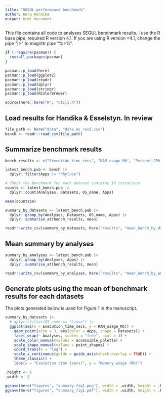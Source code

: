 ```yaml
---
title: "SEGUL performance benchmark"
author: Heru Handika
output: html_document
---
```


This file contains all code to analyses SEGUL benchmark results. I use the R base pipe, required R version 4.1. If you are using R version <4.1, change the pipe "|>" to magrittr pipe "%>%".

```r
if (!require(pacman)) {
  install.packages(pacman)
}

pacman::p_load(here)
pacman::p_load(ggplot2)
pacman::p_load(readr)
pacman::p_load(dplyr)
pacman::p_load(stringr)
pacman::p_load(RColorBrewer)

source(here::here("R", "utils.R"))
```

## Load results for Handika & Esselstyn. In review

```r
file_path <- here("data", "data_ms_rev2.csv")
bench <- readr::read_csv(file_path) 
```

## Summarize benchmark results

```r
bench_results <- c("Execution_time_secs", "RAM_usage_Mb", "Percent_CPU_usage")

latest_bench.pub <- bench |>
  dplyr::filter(Apps != "Phyluce")

# Check the benchmark for each dataset contains 10 iterations
counts <- latest_bench.pub |>
  dplyr::count(Analyses, Datasets, OS_name, Apps)

mean(counts$n)

summary_by_datasets <- latest_bench.pub |>
  dplyr::group_by(Analyses, Datasets, OS_name, Apps) |>
  dplyr::summarise_at(bench_results, mean)

readr::write_csv(summary_by_datasets, here("results", "mean_bench_by_dataset.csv"))
```

## Mean summary by analyses

```r
summary_by_analyses <- latest_bench.pub |>
  dplyr::group_by(Analyses, Apps) |>
  dplyr::summarise_at(bench_results, mean)

readr::write_csv(summary_by_analyses, here("results", "mean_bench_by_analyses.csv"))
```


## Generate plots using the mean of benchmark results for each datasets

The plots generated below is used for Figure 1 in the manuscript.

```r
summary_by_datasets |>
  # dplyr::filter(OS_name == "Linux") |>
  ggplot(aes(x = Execution_time_secs, y = RAM_usage_Mb)) +
    geom_point(size = 3, aes(color = Apps, shape = Datasets)) +
    facet_wrap(~ Analyses, scales = "free", ncol = 3) +
    scale_color_manual(values = accessible_palette) +
    scale_shape_manual(values = point_shapes) +
    coord_trans(x = "log") +
    scale_x_continuous(guide = guide_axis(check.overlap = TRUE)) +
    theme_classic() +
    labs(x = "Execution time (secs)", y = "Memory usage (Mb)")

.height <- 6
.width <- 8

ggsave(here("figures", "summary_fig1.png"), width = .width, height = .height, units = "in")
ggsave(here("figures", "summary_fig1.pdf"), width = .width, height = .height, units = "in")
```

